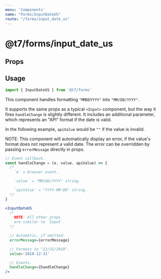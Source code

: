 ```yaml
---
menu: 'Components'
name: "Forms/InputDateUS"
route: "/forms/input_date_us"
---
```



# @t7/forms/input_date_us

## Props

<PropsTable of={InputDateUS} />

## Usage

```js
import { InputDateUS } from '@t7/forms'
```

This component handles formatting `"MMDDYYYY"` into `"MM/DD/YYYY"`.

It supports the same props as a typical `<Input>` component, but the way it fires `handleChange` is slightly different. It includes an additional parameter, which represents an "API" format if the date is valid.

In the following example, `apiValue` would be `""` if the value is invalid.

NOTE: This component will automatically display an error, if the value's format does not represent a valid date. The error can be overridden by passing `errorMessage` directly in props.

```js
// Event callback.
const handleChange = (e, value, apiValue) => {
  /*
    `e` = browser event.

    `value` = "MM/DD/YYYY" string.

    `apiValue` = "YYYY-MM-DD" string.
  */
}
```

```jsx
<InputDateUS
  /*
    NOTE: All other props
    are similar to `Input`.
  */

  // Automatic, if omitted.
  errorMessage={errorMessage}

  // Formats to "12/31/2018".
  value='2018-12-31'

  // Events.
  handleChange={handleChange}
/>
```
